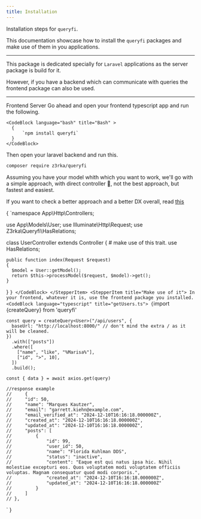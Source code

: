 ```yaml
---
title: Installation
---
```


Installation steps for `queryfi`.

This documentation showcase how to install the `queryfi` packages and make use of them in you applications.

---

This package is dedicated specially for `Laravel` applications as the server package is build for it.

However, if you have a backend which can communicate with queries the frontend package can also be used.

---

<Stepper>
  <StepperItem title="Install queryfi package">
  <Tabs defaultValue="client" className="pt-5 pb-1">
  <TabsList>
    <TabsTrigger value="client">Frontend</TabsTrigger>
    <TabsTrigger value="server">Server</TabsTrigger>
  </TabsList>
  <TabsContent value="client">
  Go ahead and open your frontend typescript app and run the following.

    <CodeBlock language="bash" title="Bash" >
      {
          `npm install queryfi`
      }
    </CodeBlock>

  </TabsContent>
  <TabsContent value="server">
  Then open your laravel backend and run this.

```bash 
composer require z3rka/queryfi
```
  </TabsContent>
</Tabs>
    
  </StepperItem>
  <StepperItem title="Configuration">
  Assuming you have your model whith which you want to work, we'll go with a simple approach, with direct controller 🤔, not the best approach, but fastest and easiest.

  If you want to check a better approach and a better DX overall, read <a className="text-orange-500" href="/blog">this</a>

<CodeBlock language="php" title="UserController.php">
{
`<?php

namespace App\\Http\\Controllers;

use App\\Models\\User;
use Illuminate\\Http\\Request;
use Z3rka\\Queryfi\\HasRelations;

class UserController extends Controller
{
    # make use of this trait.
    use HasRelations;

    public function index(Request $request)
    {
      $model = User::getModel();
      return $this->processModel($request, $model)->get();
    }
}
`
}
</CodeBlock>
  </StepperItem>
  <StepperItem title="Make use of it">
    In your frontend, whatever it is, use the frontend package you installed.
  <CodeBlock language="typescript" title="getUsers.ts">
  {
  `import {createQuery} from 'queryfi'

    const query = createQuery<User>("/api/users", {
      baseUrl: "http://localhost:8000/" // don't mind the extra / as it will be cleaned.
    })
      .with(["posts"])
      .where([
        ["name", "like", "%Marisa%"],
        ["id", ">", 10],
      ])
      .build();

    const { data } = await axios.get(query)

    //response example
    //     {
    //     "id": 50,
    //     "name": "Marques Kautzer",
    //     "email": "garrett.kiehn@example.com",
    //     "email_verified_at": "2024-12-10T16:16:18.000000Z",
    //     "created_at": "2024-12-10T16:16:18.000000Z",
    //     "updated_at": "2024-12-10T16:16:18.000000Z",
    //     "posts": [
    //         {
    //             "id": 99,
    //             "user_id": 50,
    //             "name": "Florida Kuhlman DDS",
    //             "status": "inactive",
    //             "content": "Eaque est qui natus ipsa hic. Nihil molestiae excepturi eos. Quos voluptatem modi voluptatem officiis voluptas. Magnam consequatur quod modi corporis.",
    //             "created_at": "2024-12-10T16:16:18.000000Z",
    //             "updated_at": "2024-12-10T16:16:18.000000Z"
    //         }
    //     ]
    // },
  `
  }
  </CodeBlock>
  </StepperItem>
</Stepper>


